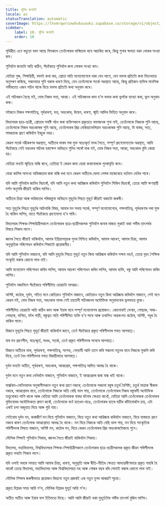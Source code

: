 ```yaml
---
title: শুনিব জনাটো
locale: as
statusTranslation: automatic
coverImage: https://lhvmrqwrcowdvduuaukz.supabase.co/storage/v1/object/public/strapi-uploads/small_cover-educacion-fundamental.webp-2d51a7828a2b1309555be27f7e2a61a0.webp
sidebar:
    label: 10. শুনিব জনাটো
    order: 10
---
```

পৃথিৱীত এনে বহুতো বক্তা আছে যিসকলে তেওঁলোকৰ বাগ্মিতাৰ বাবে আচৰিত কৰে, কিন্তু শুনাৰ ক্ষমতা থকা লোকৰ সংখ্যা কম।

শুনিবলৈ জনাটো অতি কঠিন, সঁচাকৈয়ে শুনিবলৈ জনা লোকৰ সংখ্যা কম।

যেতিয়া গুৰু, শিক্ষয়িত্ৰী, বক্তাই কথা কয়, শ্ৰোতা অতি মনোযোগেৰে থকা যেন লাগে, যেন বক্তাৰ প্ৰতিটো কথা বিতংভাৱে অনুসৰণ কৰিছে, সকলোৱে শুনি থকাৰ ধাৰণা দিয়ে, যেন তেওঁলোকে সতৰ্ক অৱস্থাত আছে, কিন্তু প্ৰতিজন ব্যক্তিৰ মানসিক গভীৰতাত এজন সচিব থাকে যিয়ে বক্তাৰ প্ৰতিটো কথা অনুবাদ কৰে।

এই সচিবজন হৈছে মই, মোৰ নিজৰ সত্তা, আত্মা। এই সচিবজনৰ কাম হ’ল বক্তাৰ কথা ভুলকৈ ব্যাখ্যা কৰা, ভুল অনুবাদ কৰা।

মইজনে নিজৰ পক্ষপাতিত্ব, পূৰ্বধাৰণা, ভয়, অহংকাৰ, উদ্বেগ, ধাৰণা, স্মৃতি আদিৰ ভিত্তিত অনুবাদ কৰে।

বিদ্যালয়ৰ ছাত্ৰ-ছাত্ৰী, শ্ৰোতাৰ সমষ্টি গঠন কৰা ব্যক্তিসকলে প্ৰকৃততে বক্তাজনক শুনা নাই, তেওঁলোকে নিজকে শুনি আছে, তেওঁলোকে নিজৰ অহংকাৰক শুনি আছে, তেওঁলোকৰ প্ৰিয় মেকিয়াভেলিয়ান অহংকাৰক শুনি আছে, যি বাস্তৱ, সত্য, সাৰৱত্তাক গ্ৰহণ কৰিবলৈ ইচ্ছুক নহয়।

কেৱল সতৰ্ক নৱীকৰণৰ অৱস্থাত, অতীতৰ ভাৰৰ পৰা মুক্ত স্বতঃস্ফূৰ্ত মনৰ সৈতে, সম্পূৰ্ণ গ্ৰহণযোগ্যতাৰ অৱস্থাত, আমি সঁচাকৈয়ে সেই ভয়ংকৰ সচিবৰ হস্তক্ষেপ অবিহনে শুনিব পাৰোঁ যাক মই, মোৰ নিজৰ সত্তা, আত্মা, অহংকাৰ বুলি কোৱা হয়।

যেতিয়া মনটো স্মৃতিয়ে বান্ধি ৰাখে, তেতিয়া ই কেৱল জমা হোৱা কথাবোৰকে পুনৰাবৃত্তি কৰে।

যোৱা কালিৰ অসংখ্য অভিজ্ঞতাৰ দ্বাৰা বান্ধি ৰখা মনে কেৱল অতীতৰ ঘোলা লেন্সৰ মাজেৰেহে বৰ্তমান দেখিব পাৰে।

যদি আমি শুনিবলৈ জানিব বিচাৰোঁ, যদি আমি নতুন কথা আৱিষ্কাৰ কৰিবলৈ শুনিবলৈ শিকিব বিচাৰোঁ, তেন্তে আমি ক্ষণস্থায়ী দৰ্শন অনুসৰি জীয়াই থাকিব লাগিব।

অতীতৰ চিন্তা আৰু ভৱিষ্যতৰ পৰিকল্পনা অবিহনে মুহূৰ্তৰ পিছত মুহূৰ্ত জীয়াই থকাটো জৰুৰী।

সত্য মুহূৰ্তৰ পিছত মুহূৰ্তৰ অচিনাকি বিষয়, আমাৰ মন সদায় সতৰ্ক, সম্পূৰ্ণ মনোযোগেৰে, পক্ষপাতিত্ব, পূৰ্বধাৰণাৰ পৰা মুক্ত হৈ থাকিব লাগিব, যাতে সঁচাকৈয়ে গ্ৰহণযোগ্য হ’ব পাৰি।

বিদ্যালয়ৰ শিক্ষক-শিক্ষয়িত্ৰীসকলে তেওঁলোকৰ ছাত্ৰ-ছাত্ৰীসকলক শুনিবলৈ জনাৰ মাজত লুকাই থকা গভীৰ তাৎপৰ্যৰ বিষয়ে শিকাব লাগে।

জ্ঞানৰ সৈতে জীয়াই থাকিবলৈ, আমাৰ ইন্দ্ৰিয়সমূহক পুনৰ নিশ্চিত কৰিবলৈ, আমাৰ আচৰণ, আমাৰ চিন্তা, আমাৰ অনুভূতিক পৰিশোধন কৰিবলৈ শিকাটো প্ৰয়োজনীয়।

যদি আমি শুনিবলৈ নাজানো, যদি আমি মুহূৰ্তৰ পিছত মুহূৰ্ত নতুন কিবা আৱিষ্কাৰ কৰিবলৈ সক্ষম নহওঁ, তেন্তে বৃহৎ শৈক্ষিক সংস্কৃতি থকাৰ কোনো লাভ নাই।

আমি মনোযোগ পৰিশোধন কৰিব লাগিব, আমাৰ আচৰণ পৰিশোধন কৰিব লাগিব, আমাৰ ব্যক্তি, বস্তু আদি পৰিশোধন কৰিব লাগিব।

শুনিবলৈ নজানিলে সঁচাকৈয়ে পৰিশীলিত হোৱাটো অসম্ভৱ।

অশিষ্ট, কঠোৰ, দুৰ্বল, পতিত মনে কেতিয়াও শুনিবলৈ নাজানে, কেতিয়াও নতুন কিবা আৱিষ্কাৰ কৰিবলৈ নাজানে, সেই মনে কেৱল মই, মোৰ নিজৰ সত্তা, অহংকাৰ নামৰ সেই চয়তানী সচিবজনৰ অযৌক্তিক অনুবাদবোৰ ভুলভাৱে বুজে।

পৰিশীলিত হোৱাটো অতি কঠিন কাম আৰু ইয়াৰ বাবে সম্পূৰ্ণ মনোযোগৰ প্ৰয়োজন। কোনোবাই ফেশ্বন, পোছাক, সাজ-পোছাক, বাগিচা, মটৰ গাড়ী, বন্ধুত্বত অতি পৰিশীলিত ব্যক্তি হ’ব পাৰে আৰু তথাপিও অন্তৰংগত কঠোৰ, অশিষ্ট, গধুৰ হৈ থাকিব পাৰে।

যিজনে মুহূৰ্তৰ পিছত মুহূৰ্ত জীয়াই থাকিবলৈ জানে, তেওঁ সঁচাকৈয়ে প্ৰকৃত পৰিশীলনৰ পথত আগবাঢ়ে।

যাৰ মন গ্ৰহণশীল, স্বতঃস্ফূৰ্ত, অখণ্ড, সতৰ্ক, তেওঁ প্ৰকৃত পৰিশীলনৰ পথেৰে আগবাঢ়ে।

যিজনে অতীতৰ ভাৰ, পূৰ্বধাৰণা, পক্ষপাতিত্ব, সন্দেহ, গোড়ামী আদি ত্যাগ কৰি সকলো নতুনৰ বাবে নিজকে মুকলি কৰি দিয়ে, তেওঁ বৈধ পৰিশীলনৰ পথত বিজয়ীভাৱে আগবাঢ়ে।

দুৰ্বল মনটো অতীত, পূৰ্বধাৰণা, অহংকাৰ, আত্মপ্ৰেম, পক্ষপাতিত্ব আদিত আবদ্ধ হৈ থাকে।

দুৰ্বল মনে নতুন কথা দেখিবলৈ নাজানে, শুনিবলৈ নাজানে, ই আত্মপ্ৰেমৰ দ্বাৰা বান্ধ খাই থাকে।

মাৰ্ক্সবাদ-লেনিনবাদৰ অনুৰাগীসকলে নতুন কথা গ্ৰহণ নকৰে; তেওঁলোকে সকলো বস্তুৰ চতুৰ্থ বৈশিষ্ট্য, চতুৰ্থ মাত্ৰাক স্বীকাৰ নকৰে, আত্মপ্ৰেমৰ বাবে, তেওঁলোকে নিজকে অতি বেছি ভাল পায়, তেওঁলোকে তেওঁলোকৰ নিজৰ বস্তুবাদী অযৌক্তিক তত্ত্ববোৰত লাগি থাকে আৰু যেতিয়া আমি তেওঁলোকক বাস্তৱ ঘটনাৰ ক্ষেত্ৰত ৰাখোঁ, যেতিয়া আমি তেওঁলোকক তেওঁলোকৰ যুক্তিবোৰৰ অযৌক্তিকতা প্ৰমাণ কৰোঁ, তেওঁলোকে বাওঁ হাতখন দাঙে, তেওঁলোকৰ হাতৰ ঘড়ীৰ কাঁটাবোৰলৈ চায়, এটা এৰাই চলা অজুহাত দিয়ে আৰু গুচি যায়।

সেইবোৰ দুৰ্বল মন, জৰাজীৰ্ণ মন যিয়ে শুনিবলৈ নাজানে, যিয়ে নতুন কথা আৱিষ্কাৰ কৰিবলৈ নাজানে, যিয়ে বাস্তৱতা গ্ৰহণ নকৰে কাৰণ তেওঁলোক আত্মপ্ৰেমত আবদ্ধ হৈ থাকে। মন যিয়ে নিজকে অতি বেছি ভাল পায়, মন যিয়ে সাংস্কৃতিক পৰিশীলনৰ বিষয়ে নাজানে, অশিষ্ট মন, কঠোৰ মন, যিয়ে কেৱল তেওঁলোকৰ প্ৰিয় অহংকাৰটোকহে শুনে।

মৌলিক শিক্ষাই শুনিবলৈ শিকায়, জ্ঞানৰ সৈতে জীয়াই থাকিবলৈ শিকায়।

বিদ্যালয়, মহাবিদ্যালয়, বিশ্ববিদ্যালয়ৰ শিক্ষক-শিক্ষয়িত্ৰীসকলে তেওঁলোকৰ ছাত্ৰ-ছাত্ৰীসকলক প্ৰকৃত জীৱন পৰিশীলনৰ প্ৰকৃত পথটো শিকাব লাগে।

যদি ওলাই অহাৰ সময়ত আমি আমাৰ চিন্তা, ধাৰণা, অনুভূতি আৰু ৰীতি-নীতিৰ ক্ষেত্ৰত আভ্যন্তৰীণভাৱে প্ৰকৃত গাহৰি হৈ থাকোঁ তেন্তে বিদ্যালয়, মহাবিদ্যালয় আৰু বিশ্ববিদ্যালয়ত দহ আৰু পোন্ধৰ বছৰ ধৰি সোমাই থকাৰ কোনো লাভ নাই।

মৌলিক শিক্ষাৰ জৰুৰীভাৱে প্ৰয়োজন কিয়নো নতুন প্ৰজন্মই এক নতুন যুগৰ আৰম্ভণি সূচায়।

প্ৰকৃত বিপ্লৱৰ সময় আহি গ’ল, মৌলিক বিপ্লৱৰ মুহূৰ্ত আহি গ’ল।

অতীত অতীত আৰু ইয়াৰ ফল ইতিমধ্যে দিছে। আমি আমি জীয়াই থকা মুহূৰ্তটোৰ গভীৰ তাৎপৰ্য বুজিব লাগিব।

